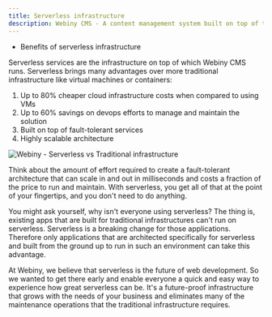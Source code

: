 ```yaml
---
title: Serverless infrastructure
description: Webiny CMS - A content management system built on top of the AWS serverless cloud.
---
```



<Alert type="success" title="WHAT YOU'LL LEARN">

- Benefits of serverless infrastructure

</Alert>

Serverless services are the infrastructure on top of which Webiny CMS runs. Serverless brings many advantages over more traditional infrastructure like virtual machines or containers:
1. Up to 80% cheaper cloud infrastructure costs when compared to using VMs
2. Up to 60% savings on devops efforts to manage and maintain the solution 
3. Built on top of fault-tolerant services
4. Highly scalable architecture

![Webiny - Serverless vs Traditional infrastructure](./assets/webiny-serverless-infrastructure.png)

Think about the amount of effort required to create a fault-tolerant architecture that can scale in and out in milliseconds and costs a fraction of the price to run and maintain. With serverless, you get all of that at the point of your fingertips, and you don't need to do anything. 

You might ask yourself, why isn't everyone using serverless?
The thing is, existing apps that are built for traditional infrastructures can't run on serverless. Serverless is a breaking change for those applications. Therefore only applications that are architected specifically for serverless and built from the ground up to run in such an environment can take this advantage. 

At Webiny, we believe that serverless is the future of web development. So we wanted to get there early and enable everyone a quick and easy way to experience how great serverless can be. It's a future-proof infrastructure that grows with the needs of your business and eliminates many of the maintenance operations that the traditional infrastructure requires. 

